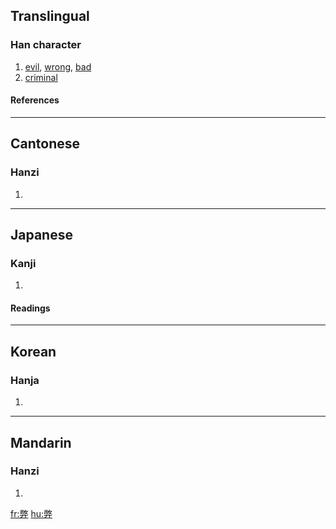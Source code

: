 ==Translingual==
===Han character===
{{Han char|rn=55|rad=廾|as=12|sn=15|four=9844<sub>4</sub>|canj=火大廿 (FKT)}}
# [[evil]], [[wrong]], [[bad]]
# [[criminal]]
====References====
{{Han ref|kx=0354.340|dkj=09644|dj=0670.050|hdz=10518.170|uh=5F0A|ud=24330|bh=B9FA|bd=47610}}
----
==Cantonese==
===Hanzi===
{{yue-hanzi|jyut=|y=bai6}}
# {{defn|Cantonese}}
----
==Japanese==
===Kanji===
{{ja-kanji|grade=c|rs=廾12}}
# {{defn|Japanese}} 
====Readings====
{{ja-readings|on=[[へい]] (hei), [[へつ]] (hetsu)|kun=[[つかれる]] (tsukareru), [[くるしむ]] (kurushimu), [[やぶれる]] (yabureru)}}
----
==Korean==
===Hanja===
{{ko-hanja|hangeul=폐|eumhun=|rv=pye|mr=p'ye|y=phyey}}
# {{defn|Korean}}
----
==Mandarin==
===Hanzi===
{{cmn-hanzi|pin=[[bì]] ([[bi4]]), [[sān]] ([[san1]]), [[sàn]] ([[san4]])|wg=pi<sup>4</sup>, san<sup>1</sup>, san<sup>4</sup>}}
# {{defn|Mandarin}}

[[fr:弊]]
[[hu:弊]]